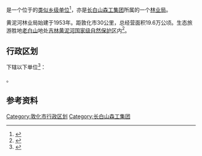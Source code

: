 {{中国乡级行政区|22/24/03/401/000
|行政区全称           = {{PAGENAMEBASE}}<br>黄泥河林业有限公司
|上级行政区           = [[长白山森工集团|长白山森工集团]]
|政府驻地             = [[敦化市|敦化市]][[黄泥河镇_(敦化市)|黄泥河镇]]
}}

'''{{PAGENAMEBASE}}'''是一个位于{{PRC admin/fullname|22/24/03/401/000|3}}的[[类似乡级单位|类似乡级单位]]<ref>{{PRC admin/ref sgc|{{PRC admin/parent|22/24/03/401/000}}}}</ref>，亦是[[长白山森工集团|长白山森工集团]]所属的一个[[林业局|林业局]]。

黄泥河林业局始建于1953年。距敦化市30公里，总经营面积19.6万公顷。生态旅游胜地[[老白山|老白山]]地处[[吉林黄泥河国家级自然保护区|吉林黄泥河国家级自然保护区]]内<ref>{{cite web |title=黄泥河林业有限公司简介 |url=http://www.cbssgjt.com/html/2015/04/20/20150420302.shtml |website=长白山森工集团 |access-date=2020-08-27 |archive-date=2019-02-09 |archive-url=https://web.archive.org/web/20190209151409/http://cbssgjt.com/html/2015/04/20/20150420302.shtml |dead-url=no }}</ref>。

== 行政区划 ==
{{PAGENAMEBASE}}下辖以下单位<ref>{{PRC admin/ref sgc|22/24/03/401/000}}</ref>：

{{PRC admin/children|22/24/03/401/000}}。

== 参考资料 ==
{{reflist}}

{{吉林行政区划小作品}}
[[Category:敦化市行政区划|Category:敦化市行政区划]]
{{中华人民共和国林业区划|长}}

[[Category:长白山森工集团|Category:长白山森工集团]]